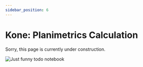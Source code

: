 ```yaml
---
sidebar_position: 6
---
```


# Kone: Planimetrics Calculation

Sorry, this page is currently under construction.

![Just funny todo notebook](./img/todo.jpg)

